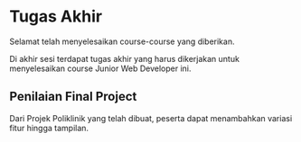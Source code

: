 <!-- ---
title: "Tugas Akhir dan Penilaian"
format: html
--- -->

# Tugas Akhir {.unnumbered}

Selamat telah menyelesaikan course-course yang diberikan.
<br>

Di akhir sesi terdapat tugas akhir yang harus dikerjakan untuk menyelesaikan course Junior Web Developer ini.
<br>

## Penilaian Final Project

Dari Projek Poliklinik yang telah dibuat, peserta dapat menambahkan variasi fitur hingga tampilan.
